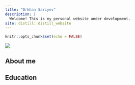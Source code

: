 ```yaml
---
title: "Orkhan Sariyev"
description: |
  Welcome! This is my personal website under development.
site: distill::distill_website
---
```


```r
knitr::opts_chunk$set(echo = FALSE)


```

![](pofile.png){widht=25}

## About me


## Education